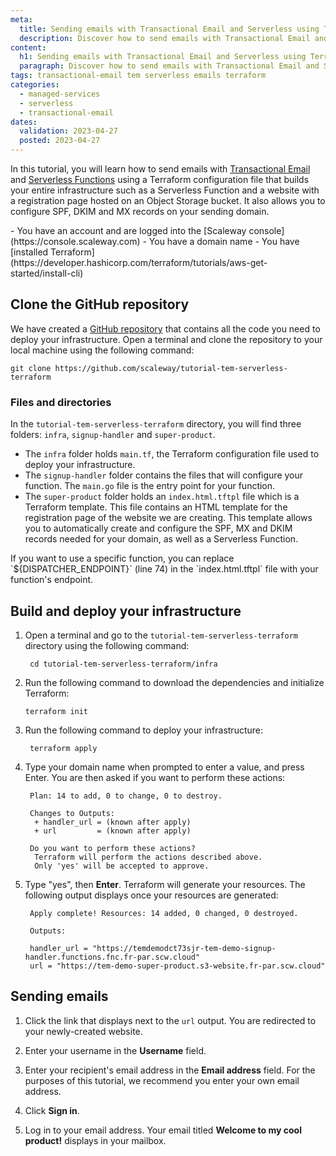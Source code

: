 ```yaml
---
meta:
  title: Sending emails with Transactional Email and Serverless using Terraform
  description: Discover how to send emails with Transactional Email and Serverless using Terraform
content:
  h1: Sending emails with Transactional Email and Serverless using Terraform
  paragraph: Discover how to send emails with Transactional Email and Serverless using Terraform
tags: transactional-email tem serverless emails terraform
categories:
  - managed-services
  - serverless
  - transactional-email
dates:
  validation: 2023-04-27
  posted: 2023-04-27
---
```


In this tutorial, you will learn how to send emails with [Transactional Email](/managed-services/transactional-email/quickstart/) and [Serverless Functions](/serverless/functions/quickstart/) using a Terraform configuration file that builds your entire infrastructure such as a Serverless Function and a website with a registration page hosted on an Object Storage bucket. It also allows you to configure SPF, DKIM and MX records on your sending domain.

<Macro id="iam-requirements" />
 
<Message type="requirement">
  - You have an account and are logged into the [Scaleway console](https://console.scaleway.com)
  - You have a domain name
  - You have [installed Terraform](https://developer.hashicorp.com/terraform/tutorials/aws-get-started/install-cli)
</Message>

## Clone the GitHub repository

We have created a [GitHub repository](https://github.com/scaleway/tutorial-tem-serverless-terraform) that contains all the code you need to deploy your infrastructure. Open a terminal and clone the repository to your local machine using the following command:

```shell
git clone https://github.com/scaleway/tutorial-tem-serverless-terraform
```

### Files and directories

In the `tutorial-tem-serverless-terraform` directory, you will find three folders: `infra`, `signup-handler` and `super-product`.

- The `infra` folder holds `main.tf`, the Terraform configuration file used to deploy your infrastructure.
- The `signup-handler` folder contains the files that will configure your function. The `main.go` file is the entry point for your function.
- The `super-product` folder holds an `index.html.tftpl` file which is a Terraform template. This file contains an HTML template for the registration page of the website we are creating. This template allows you to automatically create and configure the SPF, MX and DKIM records needed for your domain, as well as a Serverless Function.

<Message type="tip">
  If you want to use a specific function, you can replace `${DISPATCHER_ENDPOINT}` (line 74) in the `index.html.tftpl` file with your function's endpoint.
</Message>


## Build and deploy your infrastructure

1. Open a terminal and go to the `tutorial-tem-serverless-terraform` directory using the following command:

    ```shell
     cd tutorial-tem-serverless-terraform/infra
    ```

2. Run the following command to download the dependencies and initialize Terraform:

    `terraform init`

3. Run the following command to deploy your infrastructure:

    ```shell
     terraform apply
    ```
4. Type your domain name when prompted to enter a value, and press Enter. You are then asked if you want to perform these actions:

      ```shell
       Plan: 14 to add, 0 to change, 0 to destroy.

       Changes to Outputs:
        + handler_url = (known after apply)
        + url         = (known after apply)

       Do you want to perform these actions?
        Terraform will perform the actions described above.
        Only 'yes' will be accepted to approve.
      ```

5. Type "yes", then **Enter**. Terraform will generate your resources. The following output displays once your resources are generated:

    ```shell
     Apply complete! Resources: 14 added, 0 changed, 0 destroyed.

     Outputs:

     handler_url = "https://temdemodct73sjr-tem-demo-signup-handler.functions.fnc.fr-par.scw.cloud"
     url = "https://tem-demo-super-product.s3-website.fr-par.scw.cloud"
    ```

## Sending emails

1. Click the link that displays next to the `url` output. You are redirected to your newly-created website.
2. Enter your username in the **Username** field.
3. Enter your recipient's email address in the **Email address** field. For the purposes of this tutorial, we recommend you enter your own email address.
    <Lightbox src="scaleway-sign-in-super-website.webp" alt="" />

4. Click **Sign in**.
5. Log in to your email address. Your email titled **Welcome to my cool product!** displays in your mailbox.
<Lightbox src="scaleway-tem-email.webp" alt=""/>

